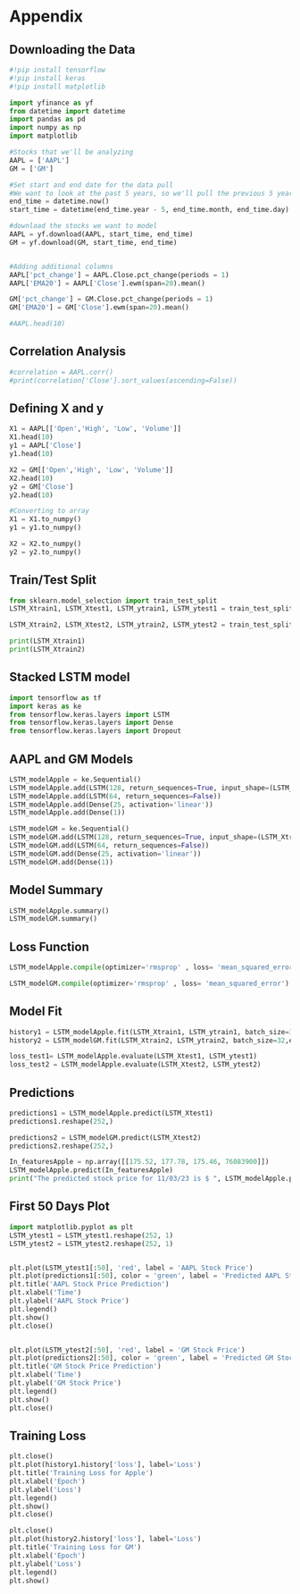 # Appendix

## Downloading the Data

```python
#!pip install tensorflow
#!pip install keras
#!pip install matplotlib

import yfinance as yf
from datetime import datetime
import pandas as pd
import numpy as np
import matplotlib

#Stocks that we'll be analyzing
AAPL = ['AAPL']
GM = ['GM']

#Set start and end date for the data pull
#We want to look at the past 5 years, so we'll pull the previous 5 years of data
end_time = datetime.now()
start_time = datetime(end_time.year - 5, end_time.month, end_time.day)

#download the stocks we want to model 
AAPL = yf.download(AAPL, start_time, end_time)
GM = yf.download(GM, start_time, end_time)


#Adding additional columns
AAPL['pct_change'] = AAPL.Close.pct_change(periods = 1)
AAPL['EMA20'] = AAPL['Close'].ewm(span=20).mean()

GM['pct_change'] = GM.Close.pct_change(periods = 1)
GM['EMA20'] = GM['Close'].ewm(span=20).mean()

#AAPL.head(10)
```

## Correlation Analysis 
```python
#correlation = AAPL.corr()
#print(correlation['Close'].sort_values(ascending=False))
```

## Defining X and y
```python
X1 = AAPL[['Open','High', 'Low', 'Volume']]
X1.head(10)
y1 = AAPL['Close']
y1.head(10)

X2 = GM[['Open','High', 'Low', 'Volume']]
X2.head(10)
y2 = GM['Close']
y2.head(10)

#Converting to array
X1 = X1.to_numpy()
y1 = y1.to_numpy()

X2 = X2.to_numpy()
y2 = y2.to_numpy()
```

## Train/Test Split
```python
from sklearn.model_selection import train_test_split
LSTM_Xtrain1, LSTM_Xtest1, LSTM_ytrain1, LSTM_ytest1 = train_test_split(X1, y1, test_size=0.2, random_state=1)

LSTM_Xtrain2, LSTM_Xtest2, LSTM_ytrain2, LSTM_ytest2 = train_test_split(X2, y2, test_size=0.2, random_state=1)

print(LSTM_Xtrain1)
print(LSTM_Xtrain2)
```

## Stacked LSTM model 
```python
import tensorflow as tf
import keras as ke
from tensorflow.keras.layers import LSTM
from tensorflow.keras.layers import Dense
from tensorflow.keras.layers import Dropout
```

## AAPL and GM Models
```python
LSTM_modelApple = ke.Sequential()
LSTM_modelApple.add(LSTM(128, return_sequences=True, input_shape=(LSTM_Xtrain1.shape[1], 1)))
LSTM_modelApple.add(LSTM(64, return_sequences=False))
LSTM_modelApple.add(Dense(25, activation='linear'))
LSTM_modelApple.add(Dense(1))

LSTM_modelGM = ke.Sequential()
LSTM_modelGM.add(LSTM(128, return_sequences=True, input_shape=(LSTM_Xtrain2.shape[1], 1)))
LSTM_modelGM.add(LSTM(64, return_sequences=False))
LSTM_modelGM.add(Dense(25, activation='linear'))
LSTM_modelGM.add(Dense(1))
```

## Model Summary
```python
LSTM_modelApple.summary()
LSTM_modelGM.summary()
```

## Loss Function
```python
LSTM_modelApple.compile(optimizer='rmsprop' , loss= 'mean_squared_error')

LSTM_modelGM.compile(optimizer='rmsprop' , loss= 'mean_squared_error')
```

## Model Fit
```python
history1 = LSTM_modelApple.fit(LSTM_Xtrain1, LSTM_ytrain1, batch_size=32, epochs=10)
history2 = LSTM_modelGM.fit(LSTM_Xtrain2, LSTM_ytrain2, batch_size=32,epochs=10)

loss_test1= LSTM_modelApple.evaluate(LSTM_Xtest1, LSTM_ytest1)
loss_test2 = LSTM_modelApple.evaluate(LSTM_Xtest2, LSTM_ytest2)
```

## Predictions
```python

predictions1 = LSTM_modelApple.predict(LSTM_Xtest1)
predictions1.reshape(252,)

predictions2 = LSTM_modelGM.predict(LSTM_Xtest2)
predictions2.reshape(252,)

In_featuresApple = np.array([[175.52, 177.78, 175.46, 76083900]])
LSTM_modelApple.predict(In_featuresApple)
print("The predicted stock price for 11/03/23 is $ ", LSTM_modelApple.predict(In_featuresApple),".", " The actual stock price for 11/03/23 is $177.57")
```


## First 50 Days Plot
```python

import matplotlib.pyplot as plt
LSTM_ytest1 = LSTM_ytest1.reshape(252, 1)
LSTM_ytest2 = LSTM_ytest2.reshape(252, 1)


plt.plot(LSTM_ytest1[:50], 'red', label = 'AAPL Stock Price')
plt.plot(predictions1[:50], color = 'green', label = 'Predicted AAPL Stock Price')
plt.title('AAPL Stock Price Prediction')
plt.xlabel('Time')
plt.ylabel('AAPL Stock Price')
plt.legend()
plt.show()
plt.close()


plt.plot(LSTM_ytest2[:50], 'red', label = 'GM Stock Price')
plt.plot(predictions2[:50], color = 'green', label = 'Predicted GM Stock Price')
plt.title('GM Stock Price Prediction')
plt.xlabel('Time')
plt.ylabel('GM Stock Price')
plt.legend()
plt.show()
plt.close()

```


## Training Loss

```python
plt.close()
plt.plot(history1.history['loss'], label='Loss')
plt.title('Training Loss for Apple')
plt.xlabel('Epoch')
plt.ylabel('Loss')
plt.legend()
plt.show()
plt.close()

plt.close()
plt.plot(history2.history['loss'], label='Loss')
plt.title('Training Loss for GM')
plt.xlabel('Epoch')
plt.ylabel('Loss')
plt.legend()
plt.show()

```
